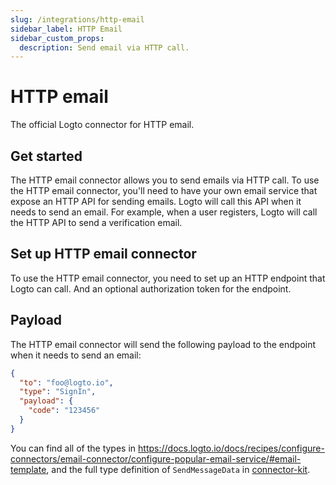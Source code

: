 ```yaml
---
slug: /integrations/http-email
sidebar_label: HTTP Email
sidebar_custom_props:
  description: Send email via HTTP call.
---
```



<GuideTip />

# HTTP email

The official Logto connector for HTTP email.

## Get started

The HTTP email connector allows you to send emails via HTTP call. To use the HTTP email connector, you'll need to have your own email service that expose an HTTP API for sending emails. Logto will call this API when it needs to send an email. For example, when a user registers, Logto will call the HTTP API to send a verification email.

## Set up HTTP email connector

To use the HTTP email connector, you need to set up an HTTP endpoint that Logto can call. And an optional authorization token for the endpoint.

## Payload

The HTTP email connector will send the following payload to the endpoint when it needs to send an email:

```json
{
  "to": "foo@logto.io",
  "type": "SignIn",
  "payload": {
    "code": "123456"
  }
}
```

You can find all of the types in https://docs.logto.io/docs/recipes/configure-connectors/email-connector/configure-popular-email-service/#email-template, and the full type definition of `SendMessageData` in [connector-kit](https://github.com/logto-io/logto/tree/master/packages/toolkit/connector-kit/src/types/passwordless.ts).
